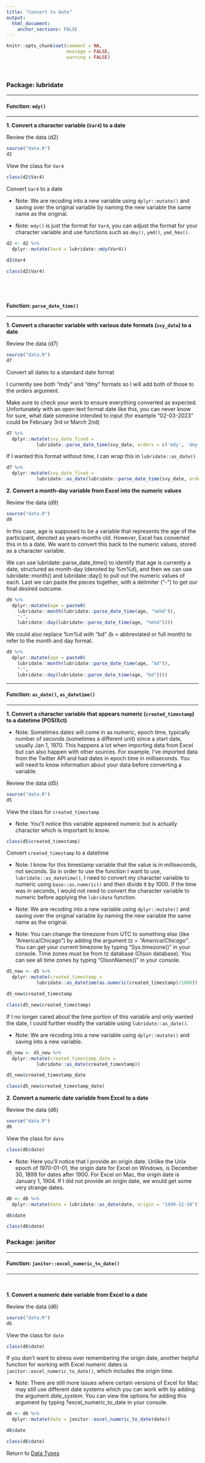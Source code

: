 ```yaml
---
title: "Convert to date"
output: 
  html_document:
    anchor_sections: FALSE
---
```


```r
knitr::opts_chunk$set(comment = NA,
                      message = FALSE,
                      warning = FALSE)
```

<br>


### Package: lubridate

---

#### Function: `mdy()`

---

**1\. Convert a character variable (`Var4`) to a date**

Review the data (d2)

```r

source("data.R")
d2

```

View the class for `Var4`

```r

class(d2$Var4)

```

Convert `Var4` to a date

* Note: We are recoding into a new variable using `dplyr::mutate()` and saving over the original variable by naming the new variable the same name as the original. 

* Note: `mdy()` is just the format for `Var4`, you can adjust the format for your character variable and use functions such as `dmy()`, `ymd()`, `ymd_hms()`.

```r

d2 <- d2 %>% 
  dplyr::mutate(Var4 = lubridate::mdy(Var4))

d2$Var4

class(d2$Var4)

```

<br>
---

#### Function: `parse_date_time()`

---

**1\. Convert a character variable with various date formats (`svy_date`) to a date**

Review the data (d7)

```r

source("data.R")
d7

```

Convert all dates to a standard date format

I currently see both "mdy" and "dmy" formats so I will add both of those to the *orders* argument.

Make sure to check your work to ensure everything converted as expected. Unfortunately with an open text format date like this, you can never know for sure, what date someone intended to input (for example "02-03-2023" could be February 3rd or March 2nd)

```r

d7 %>%
  dplyr::mutate(svy_date_fixed = 
           lubridate::parse_date_time(svy_date, orders = c('mdy', 'dmy')))

```

If I wanted this format without time, I can wrap this in `lubridate::as_date()`

```r

d7 %>%
  dplyr::mutate(svy_date_fixed = 
           lubridate::as_date(lubridate::parse_date_time(svy_date, orders = c('mdy', 'dmy'))))

```


**2\. Convert a month-day variable from Excel into the numeric values**

Review the data (d9)

```r

source("data.R")
d9

```

In this case, age is supposed to be a variable that represents the age of the participant, denoted as years-months old. However, Excel has converted this in to a date. We want to convert this back to the numeric values, stored as a character variable.

We can use lubridate::parse_date_time() to identify that age is currently a date, structured as month-day (denoted by %m%d), and then we can use lubridate::month() and lubridate::day() to pull out the numeric values of each. Last we can paste the pieces together, with a delimiter ("-") to get our final desired outcome.

```r

d9 %>%
  dplyr::mutate(age = paste0(
    lubridate::month(lubridate::parse_date_time(age, "%m%d")), 
    "-", 
    lubridate::day(lubridate::parse_date_time(age, "%m%d"))))

```


We could also replace %m%d with "bd" (b = abbreviated or full month) to refer to the month and day format.

```r

d9 %>%
  dplyr::mutate(age = paste0(
    lubridate::month(lubridate::parse_date_time(age, "bd")), 
    "-", 
    lubridate::day(lubridate::parse_date_time(age, "bd"))))

```


---

#### Function: `as_date()`, `as_datetime()`

---

**1\. Convert a character variable that appears numeric (`created_timestamp`) to a datetime (POSIXct)**

* Note: Sometimes dates will come in as numeric, epoch time, typically number of seconds (sometimes a different unit) since a start date, usually Jan 1, 1970. This happens a lot when importing data from Excel but can also happen with other sources. For example, I've imported data from the Twitter API and had dates in epoch time in milliseconds. You will need to know information about your data before converting a variable.

Review the data (d5)

```r

source("data.R")
d5

```

View the class for `created_timestamp`

* Note: You'll notice this variable appeared numeric but is actually character which is important to know.

```r

class(d5$created_timestamp)

```

Convert `created_timestamp` to a datetime

* Note: I know for this timestamp variable that the value is in milliseconds, not seconds. So in order to use the function I want to use, `lubridate::as_datetime()`, I need to convert my character variable to numeric using `base::as.numeric()` and then divide it by 1000. If the time was in seconds, I would not need to convert the character variable to numeric before applying the `lubridate` function.

* Note: We are recoding into a new variable using `dplyr::mutate()` and saving over the original variable by naming the new variable the same name as the original. 

* Note: You can change the timezone from UTC to something else (like "America/Chicago") by adding the argument *tz = "America/Chicago"*. You can get your current timezone by typing "Sys.timezone()" in your console. Time zones must be from tz database (Olson database). You can see all time zones by typing "OlsonNames()" in your console.


```r

d5_new <- d5 %>% 
  dplyr::mutate(created_timestamp = 
           lubridate::as_datetime(as.numeric(created_timestamp)/1000))

d5_new$created_timestamp

class(d5_new$created_timestamp)

```

If I no longer cared about the time portion of this variable and only wanted the date, I could further modify the variable using `lubridate::as_date()`.

* Note: We are recoding into a new variable using `dplyr::mutate()` and saving into a new variable.

```r

d5_new <- d5_new %>% 
  dplyr::mutate(created_timestamp_date =
           lubridate::as_date(created_timestamp))

d5_new$created_timestamp_date

class(d5_new$created_timestamp_date)

```

**2\. Convert a numeric date variable from Excel to a date**

Review the data (d6)

```r

source("data.R")
d6

```

View the class for `date`

```r

class(d6$date)

```

* Note: Here you'll notice that I provide an origin date. Unlike the Unix epoch of 1970-01-01, the origin date for Excel on Windows, is December 30, 1899 for dates after 1900. For Excel on Mac, the origin date is January 1, 1904. If I did not provide an origin date, we would get some very strange dates.

```r

d6 <- d6 %>% 
  dplyr::mutate(date = lubridate::as_date(date, origin = "1899-12-30"))

d6$date

class(d6$date)

```


### Package: janitor

---

#### Function: `janitor::excel_numeric_to_date()`

---

<br>

**1\. Convert a numeric date variable from Excel to a date**


Review the data (d6)

```r

source("data.R")
d6

```

View the class for `date`

```r

class(d6$date)

```

If you don't want to stress over remembering the origin date, another helpful function for working with Excel numeric dates is `janitor::excel_numeric_to_date()`, which includes the origin time. 

* Note: There are still more issues where certain versions of Excel for Mac may still use different date systems which you can work with by adding the argument *date_system*. You can view the options for adding this argument by typing ?excel_numeric_to_date in your console.

```r
d6 <- d6 %>% 
  dplyr::mutate(date = janitor::excel_numeric_to_date(date))

d6$date

class(d6$date)

```

Return to [Data Types](https://github.com/Cghlewis/data-wrangling-functions/wiki/Data-Types)
